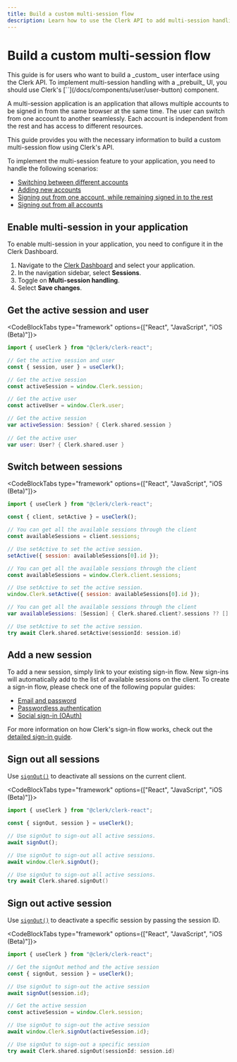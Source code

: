 ```yaml
---
title: Build a custom multi-session flow
description: Learn how to use the Clerk API to add multi-session handling to your application.
---
```


# Build a custom multi-session flow

<Callout type="warning">
  This guide is for users who want to build a _custom_ user interface using the Clerk API. To implement multi-session handling with a _prebuilt_ UI, you should use Clerk's [`<UserButton />`](/docs/components/user/user-button) component.
</Callout>

A multi-session application is an application that allows multiple accounts to be signed in from the same browser at the same time. The user can switch from one account to another seamlessly. Each account is independent from the rest and has access to different resources.

This guide provides you with the necessary information to build a custom multi-session flow using Clerk's API.

To implement the multi-session feature to your application, you need to handle the following scenarios:

- [Switching between different accounts](#switch-between-sessions)
- [Adding new accounts](#add-a-new-session)
- [Signing out from one account, while remaining signed in to the rest](#sign-out-active-session)
- [Signing out from all accounts](#sign-out-all-sessions)

## Enable multi-session in your application

To enable multi-session in your application, you need to configure it in the Clerk Dashboard.

1. Navigate to the [Clerk Dashboard](https://dashboard.clerk.com/last-active?path=sessions) and select your application.
1. In the navigation sidebar, select **Sessions**.
1. Toggle on **Multi-session handling**.
1. Select **Save changes**.

## Get the active session and user

<CodeBlockTabs type="framework" options={["React", "JavaScript", "iOS (Beta)"]}>
  ```jsx {{ prettier: false }}
  import { useClerk } from "@clerk/clerk-react";

  // Get the active session and user
  const { session, user } = useClerk();
  ```

  ```js {{ prettier: false }}
  // Get the active session
  const activeSession = window.Clerk.session;

  // Get the active user
  const activeUser = window.Clerk.user;
  ```

  ```swift
  // Get the active session
  var activeSession: Session? { Clerk.shared.session }
        
  // Get the active user
  var user: User? { Clerk.shared.user }
  ```
</CodeBlockTabs>

## Switch between sessions

<CodeBlockTabs type="framework" options={["React", "JavaScript", "iOS (Beta)"]}>
  ```jsx {{ prettier: false }}
  import { useClerk } from "@clerk/clerk-react";

  const { client, setActive } = useClerk();

  // You can get all the available sessions through the client
  const availableSessions = client.sessions;

  // Use setActive to set the active session.
  setActive({ session: availableSessions[0].id });
  ```

  ```js {{ prettier: false }}
  // You can get all the available sessions through the client
  const availableSessions = window.Clerk.client.sessions;

  // Use setActive to set the active session.
  window.Clerk.setActive({ session: availableSessions[0].id });
  ```

  ```swift
  // You can get all the available sessions through the client
  var availableSessions: [Session] { Clerk.shared.client?.sessions ?? [] }

  // Use setActive to set the active session.
  try await Clerk.shared.setActive(sessionId: session.id)
  ```
</CodeBlockTabs>

## Add a new session

To add a new session, simply link to your existing sign-in flow. New sign-ins will automatically add to the list of available sessions on the client. To create a sign-in flow, please check one of the following popular guides:

- [Email and password](/docs/custom-flows/email-password)
- [Passwordless authentication](/docs/custom-flows/email-sms-otp)
- [Social sign-in (OAuth)](/docs/authentication/social-connections/oauth)

For more information on how Clerk's sign-in flow works, check out the [detailed sign-in guide](/docs/custom-flows/overview#sign-in-flow).

## Sign out all sessions

Use [`signOut()`](/docs/references/javascript/clerk/clerk#sign-out) to deactivate all sessions on the current client.

<CodeBlockTabs type="framework" options={["React", "JavaScript", "iOS (Beta)"]}>
  ```jsx {{ prettier: false }}
  import { useClerk } from "@clerk/clerk-react";

  const { signOut, session } = useClerk();

  // Use signOut to sign-out all active sessions.
  await signOut();
  ```

  ```js {{ prettier: false }}
  // Use signOut to sign-out all active sessions.
  await window.Clerk.signOut();
  ```

  ```swift
  // Use signOut to sign-out all active sessions.
  try await Clerk.shared.signOut()
  ```
</CodeBlockTabs>

## Sign out active session

Use [`signOut()`](/docs/references/javascript/clerk/clerk#sign-out) to deactivate a specific session by passing the session ID.

<CodeBlockTabs type="framework" options={["React", "JavaScript", "iOS (Beta)"]}>
  ```jsx {{ prettier: false }}
  import { useClerk } from "@clerk/clerk-react";

  // Get the signOut method and the active session
  const { signOut, session } = useClerk();

  // Use signOut to sign-out the active session
  await signOut(session.id);
  ```

  ```js {{ prettier: false }}
  // Get the active session
  const activeSession = window.Clerk.session;

  // Use signOut to sign-out the active session
  await window.Clerk.signOut(activeSession.id);
  ```

  ```swift
  // Use signOut to sign-out a specific session
  try await Clerk.shared.signOut(sessionId: session.id)
  ```
</CodeBlockTabs>

